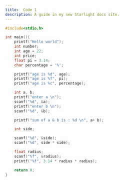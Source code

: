 ```yaml
---
title:  Code 1
description: A guide in my new Starlight docs site.
---
```


```c
#include<stdio.h>

int main(){
    printf("Hello world");
    int number;
    int age = 22;
    int price;
    float pi = 3.14;
    char percentage = '%';

    printf("age is %d", age);
    printf("age is %f", pi);
    printf("age is %c", percentage);

    int a, b;
    printf("enter a \n");
    scanf("%d", &a);
    printf("enter b \n");
    scanf("%d", &b);

    printf("sum of a & b is : %d \n", a+ b);

    int side;

    scanf("%d", &side);
    scanf("%d", side * side);

    float radius;
    scanf("%f", &radius);
    printf("%f", 3.14 * radius * radius);

    return 0;
}
```